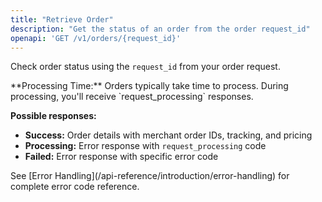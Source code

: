 ```yaml
---
title: "Retrieve Order"
description: "Get the status of an order from the order request_id"
openapi: 'GET /v1/orders/{request_id}'
--- 
```


Check order status using the `request_id` from your order request.

<Info>
**Processing Time:** Orders typically take time to process. During processing, you'll receive `request_processing` responses.
</Info>

**Possible responses:**
- **Success:** Order details with merchant order IDs, tracking, and pricing
- **Processing:** Error response with `request_processing` code  
- **Failed:** Error response with specific error code

<Tip>
See [Error Handling](/api-reference/introduction/error-handling) for complete error code reference.
</Tip>